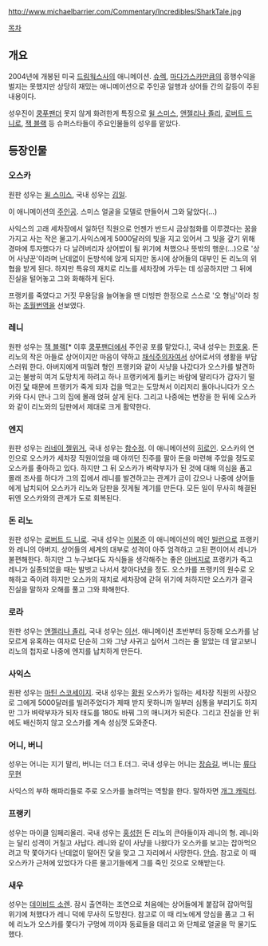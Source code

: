 http://www.michaelbarrier.com/Commentary/Incredibles/SharkTale.jpg

[[목차]]
== 개요 ==
2004년에 개봉된 미국 [[드림웍스]]사의 애니메이션.
[[슈렉]], [[마다가스카]]만큼의 흥행수익을 벌지는 못했지만 상당히 재밌는 애니메이션으로 주인공 일행과 상어들 간의 갈등이 주된 내용이다.

성우진이 [[쿵푸팬더]] 못지 않게 화려한게 특징으로 [[윌 스미스]], [[앤젤리나 졸리]], [[로버트 드 니로]], [[잭 블랙]] 등 슈퍼스타들이 주요인물들의 성우를 맡았다.

== 등장인물 ==
=== 오스카 ===
원판 성우는 [[윌 스미스]], 국내 성우는 [[김일]].

이 애니메이션의 [[주인공]]. 스미스 얼굴을 모델로 만들어서 그와 닮았다(...)

사익스의 고래 세차장에서 일하던 직원으로 언젠가 반드시 금상첨화를 이루겠다는 꿈을 가지고 사는 작은 물고기.사익스에게 5000달러의 빚을 지고 있어서 그 빚을 갚기 위해 경마에 투자했다가 다 날려버리자 상어밥이 될 위기에 처했으나 뜻밖의 행운(...)으로 '상어 사냥꾼'이라며 난데없이 돈방석에 앉게 되지만 동시에 상어들의 대부인 돈 리노의 위협을 받게 된다. 하지만 특유의 재치로 리노를 세차장에 가두는 데 성공하지만 그 뒤에 진실을 털어놓고 그와 화해하게 된다.

프랭키를 죽였다고 거짓 무용담을 늘어놓을 땐 더빙판 한정으로 스스로 '오 형님'이라 칭하는 [[초월번역]]을 선보였다.

=== 레니 ===
원판 성우는 [[잭 블랙]][* 이후 [[쿵푸팬더]]에서 주인공 포를 맡았다.], 국내 성우는 [[한호웅]].
돈 리노의 작은 아들로 상어이지만 마음이 약하고 [[채식주의자]]여서 상어로서의 생활을 부담스러워 한다. 아버지에게 떠밀려 형인 프랭키와 같이 사냥을 나갔다가 오스카를 발견하고는 불쌍히 여겨 도망치게 하려고 하나 프랭키에게 틀키는 바람에 말리다가 갑자기 떨어진 [[닻]] 때문에 프랭키가 죽게 되자 겁을 먹고는 도망쳐서 이리저리 돌아나니다가 오스카와 다시 만나 그의 집에 몰래 얹혀 살게 된다. 그리고 나중에는 변장을 한 뒤에 오스카와 같이 리노와의 담판에서 제대로 크게 활약한다.

=== 엔지 ===
원판 성우는 [[러네이 젤위거]], 국내 성우는 [[함수정]].
이 애니메이션의 [[히로인]].
오스카의 연인으로 오스카가 세차장 직원이었을 때 아끼던 진주를 팔아 돈을 마련해 주었을 정도로 오스카를 좋아하고 있다. 하지만 그 뒤 오스카가 벼락부자가 된 것에 대해 의심을 품고 몰래 조사를 하다가 그의 집에서 레니를 발견하고는 관계가 금이 갔으나 나중에 상어들에게 납치되어 오스카가 리노와 담판을 짓게될 계기를 만든다.
모든 일이 무사히 해결된 뒤엔 오스카와의 관계가 도로 회복된다.

=== 돈 리노 ===
원판 성우는 [[로버트 드 니로]]. 국내 성우는 [[이봉준]]
이 애니메이션의 메인 [[빌런]]으로 프랭키와 레니의 아버지.
상어들의 세계의 대부로 성격이 아주 엄격하고 고된 편이어서 레니가 불편해한다. 하지만 그 누구보다도 자식들을 생각해주는 좋은 [[아버지]]로 프랭키가 죽고 레니가 실종되었을 때는 발벗고 나서서 찾아다녔을 정도. 오스카를 프랭키의 원수로 오해하고 죽이려 하지만 오스카의 재치로 세차장에 갇혀 위기에 처하지만 오스카가 결국 진실을 말하자 오해를 풀고 그와 화해한다.

=== 로라 ===
원판 성우는 [[앤젤리나 졸리]], 국내 성우는 [[이선]].
애니메이션 초반부터 등장해 오스카를 남모르게 유혹하는 여자로 단순히 그와 그냥 사귀고 싶어서 그러는 줄 알았는 데 알고보니 리노의 첩자로 나중에 엔지를 납치하게 만든다.

=== 사익스 ===
원판 성우는 [[마틴 스코세이지]]. 국내 성우는 [[황원]]
오스카가 일하는 세차장 직원의 사장으로 그에게 5000달러를 빌려주었다가 제때 받지 못하니까 일부러 심통을 부리기도 하지만 그가 벼락부자가 되자 태도를 180도 바꿔 그의 매니저가 되준다. 그리고 진실을 안 뒤에도 배신하지 않고 오스카를 계속 성심껏 도와준다.

=== 어니, 버니 ===
성우는 어니는 지기 말리, 버니는 더그 E.더그. 국내 성우는 어니는 [[장승길]], 버니는 [[류다무현]] 

사익스의 부하 해파리들로 주로 오스카를 놀려먹는 역할을 한다. 말하자면 [[개그 캐릭터]].

=== 프랭키 ===
성우는 마이클 임페리올리. 국내 성우는 [[홍성헌]]
돈 리노의 큰아들이자 레니의 형.
레니와는 달리 성격이 거칠고 사납다. 레니와 같이 사냥을 나왔다가 오스카를 보고는 잡아먹으려고 막 쫓아가다 난데없이 떨어진 닻을 맞고 그 자리에서 사망한다. [[안습]].
참고로 이 때 오스카가 근처에 있었다가 다른 물고기들에게 그를 죽인 것으로 오해받는다.

=== 새우 ===
성우는 [[데이비드 소렌]].
잠시 출연하는 조연으로 처음에는 상어들에게 붙잡혀 잡아먹힐 위기에 처했다가 레니 덕에 무사히 도망친다. 참고로 이 때 리노에게 앙심을 품고 그 뒤에 리노가 오스카를 쫓다가 구멍에 끼이자 동료들을 데리고 와 단체로 얼굴을 막 물기도 했다.
